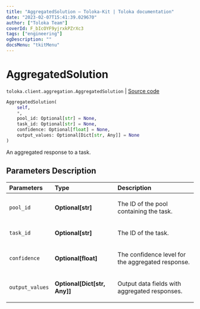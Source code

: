 ```yaml
---
title: "AggregatedSolution — Toloka-Kit | Toloka documentation"
date: "2023-02-07T15:41:39.029670"
author: ["Toloka Team"]
coverId: F_bIcOYF9yjrxkPZrXc3
tags: ["engineering"]
ogDescription: ""
docsMenu: "tkitMenu"
---
```


# AggregatedSolution
`toloka.client.aggregation.AggregatedSolution` | [Source code](https://github.com/Toloka/toloka-kit/blob/v1.1.3/src/client/aggregation.py#L85)

```python
AggregatedSolution(
    self,
    *,
    pool_id: Optional[str] = None,
    task_id: Optional[str] = None,
    confidence: Optional[float] = None,
    output_values: Optional[Dict[str, Any]] = None
)
```

An aggregated response to a task.

## Parameters Description

| Parameters | Type | Description |
| :----------| :----| :-----------|
`pool_id`|**Optional\[str\]**|<p>The ID of the pool containing the task.</p>
`task_id`|**Optional\[str\]**|<p>The ID of the task.</p>
`confidence`|**Optional\[float\]**|<p>The confidence level for the aggregated response.</p>
`output_values`|**Optional\[Dict\[str, Any\]\]**|<p>Output data fields with aggregated responses.</p>
